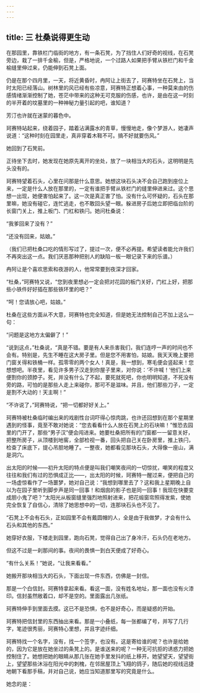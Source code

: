 ```yaml
---
---
---
```

title: 三 杜桑说得更生动
---




在那园里，靠铁栏门临街的地方，有一条石凳，为了挡住人们好奇的视线，在石凳旁边，栽了一排千金榆，但是，严格地说，一个过路人如果把手臂从铁栏门和千金榆缝里伸过来，仍能伸到石凳上面。

仍是在那个四月里，一天，将近黄昏时，冉阿让上街去了，珂赛特坐在石凳上，当时太阳已经落山。树林里的风已经有些凉意，珂赛特正想着心事，一种莫来由的伤感情绪渐渐控制了她，苍茫中带来的这种无可克服的伤感，也许，是由在这一时刻的半开着的坟墓里的一种神秘力量引起的吧，谁知道？

芳汀也许就在迷蒙的暮色中。

珂赛特站起来，绕着园子，踏着沾满露水的青草，慢慢地走，像个梦游人，她凄声说道：“这种时刻在园里走，真非穿着木鞋不可。搞不好就要伤风。”

她回到了石凳前。

正待坐下去时，她发现在她原先离开的坐处，放了一块相当大的石头，这明明是先头没有的。

珂赛特望着石头，心里在问那是什么意思。她想这块石头决不会自己跑到座位上来，一定是什么人放在那里的，一定有谁把手臂从铁栏门的缝里伸进来过。这个思想一出现，她便害怕起来了。这一次是真正害了怕。没有什么可怀疑的，石头在那里嘛，她没有碰它，连忙逃走，也不敢回头望一眼。躲进房子后她立即把临台阶的长窗门关上，推上板门、门杠和铁闩。她问杜桑说：

“我爹回来了没有？”

“还没有回来，姑娘。”

（我们已把杜桑口吃的情形写过了，提过一次，便不必再提。希望读者能允许我们不再突出这一点。我们厌恶那种把别人的缺陷一板一眼记录下来的乐谱。）

冉阿让是个喜欢思索和夜游的人，他常常要到夜深才回家。

“杜桑，”珂赛特又说，“您到夜里想必一定会把对花园的板门关好，门杠上好，把那些小铁件好好插在那些铁环里的吧？”

“呵！您请放心吧，姑娘。”

杜桑在这些方面从不大意，珂赛特也完全知道，但是她无法控制自己不加上这么一句：

“问题是这地方太偏僻了！”

“说到这点，”杜桑说，“真是不错。要是有人来杀害我们，我们连哼一声的时间也不会有。特别是，先生不睡在这大房子里。但是您不用害怕，姑娘。我天天晚上要把门窗关得和铁桶一样。孤零零的两个女人！真是，我一想到，寒毛便会竖起来！您想想吧。半夜里，看见许多男子汉走到你屋子里来，对你说：‘不许喊！’他们上来便割你的颈脖子。死，并没有什么了不起，要死就死吧，你也明明知道，不死没有旁的路，可怕的是那些人走上来碰你，那可不是滋味。并且，他们那些刀子，一定是割不大动的！天主啊！”

“不许说了，”珂赛特说，“把一切都好好关上。”

珂赛特被杜桑临时编出来的戏剧性台词吓得心惊肉跳，也许还回想到在那个星期里遇到的怪事，竟至不敢对她说：“您去看看什么人放在石凳上的石块嘛！”惟恐去园里的门开了，那些“男子汉”便会闯进来。她要杜桑把所有的门窗都一一留意关好，把整所房子，从顶楼到地窖，全部检视一番，回头把自己关在卧房里，推上铁闩，检查了床底下，提心吊胆地睡了。一整夜，她都看见那块石头，大得像一座山，满是洞穴。

出太阳的时候——初升太阳的特点便是叫我们嘲笑夜间的一切惊扰，嘲笑的程度又往往和我们有过的恐惧成正比——，出太阳的时候，珂赛特一醒过来，便把自己的一场虚惊看作了一场噩梦，她对自己说：“我想到哪里去了？这和我上星期晚上自以为在园子里听到脚步声是同一回事！和烟囱的影子也是同一回事！我现在快要变成胆小鬼了吧？”太阳光从板窗缝里强烈地照射进来，把花缎窗帘照得发紫，使她完全恢复了自信心，清除了她思想中的一切，连那块石头也不见了。

“石凳上不会有石头，正如园里不会有戴圆帽的人，全是由于我做梦，才会有什么石头和其他的东西。”

她穿好衣服，下楼走到园里，跑向石凳，觉得自己出了身冷汗，石头仍在老地方。

但这不过是一刹那间的事。夜间的畏惧一到白天便成了好奇心。

“有什么关系！”她说，“让我来看看。”

她搬开那块相当大的石头，下面出现一件东西，仿佛是一封信。

那是一个白信封。珂赛特拿起来看。看这一面，没有姓名地址，那一面也没有火漆印。信封虽然敞着口，却不是空的。里面露出几张纸。

珂赛特伸手到里面去摸。这已不是恐惧，也不是好奇心，而是疑惑的开始。

珂赛特把信封里的东西抽出来看。那是一小叠纸，每一张都编了号，并写了几行字，笔迹很秀丽，珂赛特心里想，并且字迹纤细。

珂赛特找一个名字，没有，找一个签字，也没有。这是寄给谁的呢？也许是给她的，因为它是放在她坐过的条凳上的。是谁送来的呢？一种无可抗拒的诱惑力把她控制住了。她想把她的眼睛从那几张在她手里发抖的纸上移开。她望望天，望望街上，望望那些沐浴在阳光中的刺槐，在邻居屋顶上飞翔的鸽子，随后她的视线迅捷地朝下看那手稿，并对自己说，她应当知道那里写的究竟是什么。

她念的是：